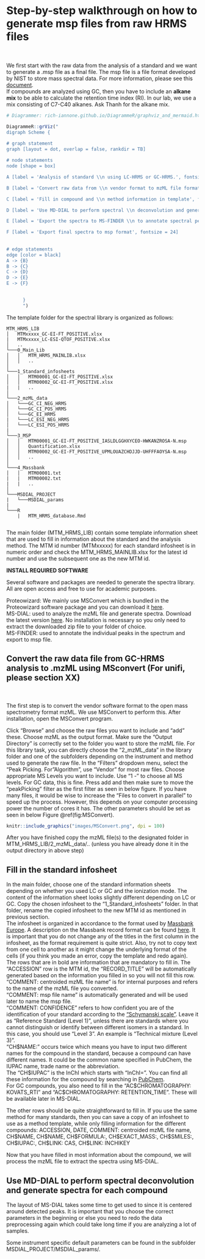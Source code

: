 # Step-by-step walkthrough on how to generate msp files from raw HRMS files  
<br>  

We first start with the raw data from the analysis of a standard and we want to generate a .msp file as a final file. The msp file is a file format developed by NIST to store mass spectral data. For more information, please see this [document](https://chemdata.nist.gov/dokuwiki/lib/exe/fetch.php?media=chemdata:nist17:nistms_ver23man.pdf).  
If compounds are analyzed using GC, then you have to include an __alkane mix__ to be able to calculate the retention time index (RI). In our lab, we use a mix consisting of C7-C40 alkanes. Ask Thanh for the alkane mix.
  
```r

# Diagrammer: rich-iannone.github.io/DiagrammeR/graphviz_and_mermaid.html

DiagrammeR::grViz("
digraph Scheme {
      
# graph statement
graph [layout = dot, overlap = false, rankdir = TB]

# node statements
node [shape = box]

A [label = 'Analysis of standard \\n using LC-HRMS or GC-HRMS.', fontsize = 24]

B [label = 'Convert raw data from \\n vendor format to mzML file format', fontsize = 24]

C [label = 'Fill in compound and \\n method information in template', fontsize = 24]

D [label = 'Use MD-DIAL to perform spectral \\n deconvolution and generate \\n spectra for each compound', fontsize = 24]

E [label = 'Export the spectra to MS-FINDER \\n to annotate spectral peaks', fontsize = 24]

F [label = 'Export final spectra to msp format', fontsize = 24]
      
      
# edge statements
edge [color = black]
A -> {B}
B -> {C}
C -> {D}
D -> {E}
E -> {F}

      
      }
      ")


```
  
  
The template folder for the spectral library is organized as follows:  


```{}
MTM_HRMS_LIB
│   MTMxxxxx_GC-EI-FT_POSITIVE.xlsx
|   MTMxxxxx_LC-ESI-QTOF_POSITIVE.xlsx
│   ..
└───0_Main_Lib
│   │   MTM_HRMS_MAINLIB.xlsx
│   │   ..
│   
└───1_Standard_infosheets
│   │   MTM00001_GC-EI-FT_POSITIVE.xlsx
│   │   MTM00002_GC-EI-FT_POSITIVE.xlsx
|   |   ..
│
└───2_mzML_data
│   └───GC_CI_NEG_HRMS
│   └───GC_CI_POS_HRMS
│   └───GC_EI_HRMS
|   └───LC_ESI_NEG_HRMS
│   └───LC_ESI_POS_HRMS
|
└───3_MSP
│   │   MTM00001_GC-EI-FT_POSITIVE_IASLDLGGHXYCEO-HWKANZROSA-N.msp
│   │   Quantification.xlsx
│   │   MTM00002_GC-EI-FT_POSITIVE_UPMLOUAZCHDJJD-UHFFFAOYSA-N.msp
│   │   ..
│
└───4_Massbank
│   │   MTM00001.txt
|   |   MTM00002.txt
|   |   ..
│
└───MSDIAL_PROJECT
|   └───MSDIAL_params
|   
└───R
    |   MTM_HRMS_database.Rmd
    
```
  
The main folder (MTM_HRMS_LIB) contain some template information sheet that are used to fill in information about the standard and the analysis method. The MTM id number (MTMxxxxx) for each standard infosheet is in numeric order and check the MTM_HRMS_MAINLIB.xlsx for the latest id number and use the subsequent one as the new MTM id. 

__INSTALL REQUIRED SOFTWARE__
  
Several software and packages are needed to generate the spectra library. All are open access and free to use for academic purposes.
  
Proteowizard: We mainly use MSConvert which is bundled in the Proteowizard software package and you can download it [here](http://proteowizard.sourceforge.net/download.html).  
MS-DIAL: used to analyze the mzML file and generate spectra. Download the latest version [here](http://prime.psc.riken.jp/compms/msdial/main.html). No installation is necessary so you only need to extract the downloaded zip file to your folder of choice.  
MS-FINDER: used to annotate the individual peaks in the spectrum and export to msp file.  



## Convert the raw data file from GC-HRMS analysis to .mzML using MSconvert (For unifi, please section XX)  
<br>  
The first step is to convert the vendor software format to the open mass spectrometry format mzML. We use MSConvert to perform this. After installation, open the MSConvert program.
  
Click "Browse" and choose the raw files you want to include and "add" these. Choose mzML as the output format.  Make sure the "Output Directory" is correctly set to the folder you want to store the mzML file. For this library task, you can directly choose the "2_mzML_data" in the library folder and one of the subfolders depending on the instrument and method used to generate the raw file. In the "Filters" dropdown menu, select the "Peak Picking. For "Algorithm", use "Vendor" for most raw files. Choose appropriate MS Levels you want to include. Use "1 - " to choose all MS levels. For GC data, this is fine. Press add and then make sure to move the "peakPicking" filter as the first filter as seen in below figure. If you have many files, it would be wise to increase the "Files to convert in parallel" to speed up the process. However, this depends on your computer processing power the number of cores it has. The other parameters should be set as seen in below Figure \@ref(fig:MSConvert).  

```r

knitr::include_graphics("images/MSConvert.png", dpi = 100)
```
  
After you have finished copy the mzML file(s) to the designated folder in MTM_HRMS_LIB/2_mzML_data/.. (unless you have already done it in the output directory in above step)


## Fill in the standard infosheet
  
In the main folder, choose one of the standard information sheets depending on whether you used LC or GC and the ionization mode. The content of the information sheet looks slightly different depending on LC or GC. Copy the chosen infosheet to the "1_Standard_infosheets" folder. In that folder, rename the copied infosheet to the new MTM id as mentioned in previous section.  
The infosheet is organized in accordance to the format used by [Massbank Europe](https://massbank.eu//MassBank/). A description on the Massbank record format can be found [here](https://github.com/MassBank/MassBank-web/blob/main/Documentation/MassBankRecordFormat.md). It is important that you do not change any of the titles in the first column in the infosheet, as the format requirement is quite strict. Also, try not to copy text from one cell to another as it might change the underlying format of the cells (if you think you made an error, copy the template and redo again).  
The rows that are in bold are information that are mandatory to fill in. The "ACCESSION" row is the MTM id, the "RECORD_TITLE" will be automatically generated based on the information you filled in so you will not fill this row.  
"COMMENT: centroided mzML file name" is for internal purposes and refers to the name of the mzML file you converted.  
"COMMENT: msp file name" is automatically generated and will be used later to name the msp file.  
"COMMENT: CONFIDENCE" refers to how confident you are of the identification of your standard according to the ["Schymanski scale"](https://pubs.acs.org/doi/abs/10.1021/es5002105). Leave it as "Reference Standard (Level 1)", unless there are standards where you cannot distinguish or identify between different isomers in a standard. In this case, you should use "Level 3". An example is "Technical mixture (Level 3)".  
"CH\$NAME:" occurs twice which means you have to input two different names for the compound in the standard, because a compound can have different names. It could be the common name specified in PubChem, the IUPAC name, trade name or the abbreviation.  
The "CH\$IUPAC" is the InChI which starts with "InChI=". You can find all these information for the compound by searching in [PubChem](https://pubchem.ncbi.nlm.nih.gov/).  
For GC compounds, you also need to fill in the "AC\$CHROMATOGRAPHY: KOVATS_RTI" and "AC\$CHROMATOGRAPHY: RETENTION_TIME". These will be available later in MS-DIAL.
  
The other rows should be quite straightforward to fill in. If you use the same method for many standards, then you can save a copy of an infosheet to use as a method template, while only filling information for the different compounds: ACCESSION, DATE, COMMENT: centroided mzML file name, CH\$NAME, CH\$NAME, CH\$FORMULA:, CH\$EXACT_MASS:, CH\$SMILES:, CH\$IUPAC:, CH\$LINK: CAS, CH\$LINK: INCHIKEY 
  
Now that you have filled in most information about the compound, we will process the mzML file to extract the spectra using MS-DIAL.
  

## Use MD-DIAL to perform spectral deconvolution and generate spectra for each compound
  
The layout of MS-DIAL takes some time to get used to since it is centered around detected peaks. It is important that you choose the correct parameters in the beginning or else you need to redo the data preprocessing again which could take long time if you are analyzing a lot of samples. 
 
  
Some instrument specific default parameters can be found in the subfolder MSDIAL_PROJECT/MSDIAL_params/.







